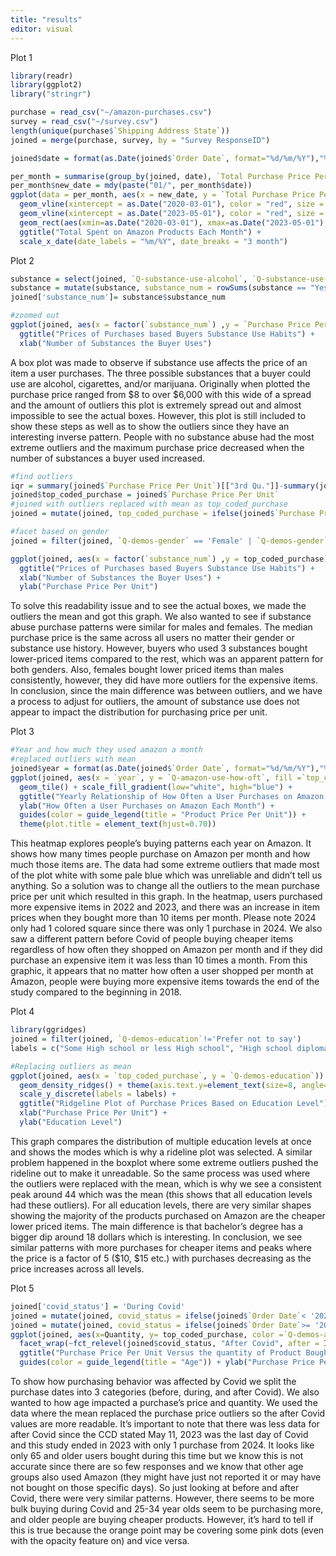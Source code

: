 ```yaml
---
title: "results"
editor: visual
---
```


Plot 1

```r
library(readr)
library(ggplot2)
library("stringr") 

purchase = read_csv("~/amazon-purchases.csv")
survey = read_csv("~/survey.csv")
length(unique(purchase$`Shipping Address State`))
joined = merge(purchase, survey, by = "Survey ResponseID")
```

```r
joined$date = format(as.Date(joined$`Order Date`, format="%d/%m/%Y"),"%m/%Y")

per_month = summarise(group_by(joined, date), `Total Purchase Price Per Month` = sum(`Purchase Price Per Unit`))
per_month$new_date = mdy(paste("01/", per_month$date)) 
ggplot(data = per_month, aes(x = new_date, y = `Total Purchase Price Per Month`, group = 1)) + geom_line() + geom_point() + theme(axis.text.x = element_text(angle = 75, hjust = 1))+
  geom_vline(xintercept = as.Date("2020-03-01"), color = "red", size = 1) +
  geom_vline(xintercept = as.Date("2023-05-01"), color = "red", size = 1) +
  geom_rect(aes(xmin=as.Date("2020-03-01"), xmax=as.Date("2023-05-01"), ymin=0, ymax=Inf), alpha = 0.01, fill = "light blue") +
  ggtitle("Total Spent on Amazon Products Each Month") +
  scale_x_date(date_labels = "%m/%Y", date_breaks = "3 month")
```

Plot 2

```r
substance = select(joined, `Q-substance-use-alcohol`, `Q-substance-use-cigarettes`, `Q-substance-use-marijuana`)
substance = mutate(substance, substance_num = rowSums(substance == "Yes"))
joined['substance_num']= substance$substance_num

#zoomed out
ggplot(joined, aes(x = factor(`substance_num`) ,y = `Purchase Price Per Unit`)) + geom_boxplot() +
  ggtitle("Prices of Purchases based Buyers Substance Use Habits") +
  xlab("Number of Substances the Buyer Uses")

```

A box plot was made to observe if substance use affects the price of an item a user purchases. The three possible substances that a buyer could use are alcohol, cigarettes, and/or marijuana. Originally when plotted the purchase price ranged from \$8 to over \$6,000 with this wide of a spread and the amount of outliers this plot is extremely spread out and almost impossible to see the actual boxes. However, this plot is still included to show these steps as well as to show the outliers since they have an interesting inverse pattern. People with no substance abuse had the most extreme outliers and the maximum purchase price decreased when the number of substances a buyer used increased.

```r
#find outliers
iqr = summary(joined$`Purchase Price Per Unit`)[["3rd Qu."]]-summary(joined$`Purchase Price Per Unit`)[["1st Qu."]]
joined$top_coded_purchase = joined$`Purchase Price Per Unit`
#joined with outliers replaced with mean as top_coded_purchase
joined = mutate(joined, top_coded_purchase = ifelse(joined$`Purchase Price Per Unit` > 44.89 , 44.89, joined$`Purchase Price Per Unit`))

#facet based on gender
joined = filter(joined, `Q-demos-gender` == 'Female' | `Q-demos-gender` == 'Male')

ggplot(joined, aes(x = factor(`substance_num`) ,y = top_coded_purchase)) + geom_boxplot() + facet_wrap(~`Q-demos-gender`) +
  ggtitle("Prices of Purchases based Buyers Substance Use Habits") +
  xlab("Number of Substances the Buyer Uses") + 
  ylab("Purchase Price Per Unit")
```

To solve this readability issue and to see the actual boxes, we made the outliers the mean and got this graph. We also wanted to see if substance abuse purchase patterns were similar for males and females. The median purchase price is the same across all users no matter their gender or substance use history. However, buyers who used 3 substances bought lower-priced items compared to the rest, which was an apparent pattern for both genders. Also, females bought lower priced items than males consistently, however, they did have more outliers for the expensive items. In conclusion, since the main difference was between outliers, and we have a process to adjust for outliers, the amount of substance use does not appear to impact the distribution for purchasing price per unit.

Plot 3

```r
#Year and how much they used amazon a month
#replaced outliers with mean
joined$year = format(as.Date(joined$`Order Date`, format="%d/%m/%Y"),"%Y")
ggplot(joined, aes(x = `year`, y = `Q-amazon-use-how-oft`, fill =`top_coded_purchase`)) +
  geom_tile() + scale_fill_gradient(low="white", high="blue") +
  ggtitle("Yearly Relationship of How Often a User Purchases on Amazon Each Month and the Price") +
  ylab("How Often a User Purchases on Amazon Each Month") +
  guides(color = guide_legend(title = "Product Price Per Unit")) + 
  theme(plot.title = element_text(hjust=0.70))
```

This heatmap explores people’s buying patterns each year on Amazon. It shows how many times people purchase on Amazon per month and how much those items are. The data had some extreme outliers that made most of the plot white with some pale blue which was unreliable and didn’t tell us anything. So a solution was to change all the outliers to the mean purchase price per unit which resulted in this graph. In the heatmap, users purchased more expensive items in 2022 and 2023, and there was an increase in item prices when they bought more than 10 items per month. Please note 2024 only had 1 colored square since there was only 1 purchase in 2024. We also saw a different pattern before Covid of people buying cheaper items regardless of how often they shopped on Amazon per month and if they did purchase an expensive item it was less than 10 times a month. From this graphic, it appears that no matter how often a user shopped per month at Amazon, people were buying more expensive items towards the end of the study compared to the beginning in 2018.

Plot 4

```r
library(ggridges)
joined = filter(joined, `Q-demos-education`!='Prefer not to say')
labels = c("Some High school or less High school", "High school diploma/GED", "Graduate/professional Degree", "Bachelor's Degree")

#Replacing outliers as mean
ggplot(joined, aes(x = `top_coded_purchase`, y = `Q-demos-education`)) +
  geom_density_ridges() + theme(axis.text.y=element_text(size=8, angle=30, vjust=.8, hjust=0.8)) +
  scale_y_discrete(labels = labels) +
  ggtitle("Ridgeline Plot of Purchase Prices Based on Education Level") +
  xlab("Purchase Price Per Unit") +
  ylab("Education Level")
```

This graph compares the distribution of multiple education levels at once and shows the modes which is why a rideline plot was selected. A similar problem happened in the boxplot where some extreme outliers pushed the rideline out to make it unreadable. So the same process was used where the outliers were replaced with the mean, which is why we see a consistent peak around 44 which was the mean (this shows that all education levels had these outliers). For all education levels, there are very similar shapes showing the majority of the products purchased on Amazon are the cheaper lower priced items. The main difference is that bachelor’s degree has a bigger dip around 18 dollars which is interesting. In conclusion, we see similar patterns with more purchases for cheaper items and peaks where the price is a factor of 5 (\$10, \$15 etc.) with purchases decreasing as the price increases across all levels.

Plot 5

```r
joined['covid_status'] = 'During Covid'
joined = mutate(joined, covid_status = ifelse(joined$`Order Date`< '2020-03-01' , 'Before Covid', 'During Covid'))
joined = mutate(joined, covid_status = ifelse(joined$`Order Date`>= '2023-05-11' , 'After Covid', joined$`covid_status`))
ggplot(joined, aes(x=Quantity, y= top_coded_purchase, color =`Q-demos-age`)) + geom_point(alpha =0.5) +
  facet_wrap(~fct_relevel(joined$covid_status, "After Covid", after = Inf)) +
  ggtitle("Purchase Price Per Unit Versus the quantity of Product Bought Based on Covid Time Period") +
  guides(color = guide_legend(title = "Age")) + ylab("Purchase Price Per Unit")

```

To show how purchasing behavior was affected by Covid we split the purchase dates into 3 categories (before, during, and after Covid). We also wanted to how age impacted a purchase's price and quantity. We used the data where the mean replaced the purchase price outliers so the after Covid values are more readable. It's important to note that there was less data for after Covid since the CCD stated May 11, 2023 was the last day of Covid and this study ended in 2023 with only 1 purchase from 2024. It looks like only 65 and older users bought during this time but we know this is not accurate since there are so few responses and we know that other age groups also used Amazon (they might have just not reported it or may have not bought on those specific days). So just looking at before and after Covid, there were very similar patterns. However, there seems to be more bulk buying during Covid and 25-34 year olds seem to be purchasing more, and older people are buying cheaper products. However, it’s hard to tell if this is true because the orange point may be covering some pink dots (even with the opacity feature on) and vice versa.
